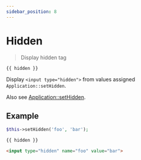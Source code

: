 ```yaml
---
sidebar_position: 8
---
```


# Hidden

> Display hidden tag

```php
{{ hidden }}
```

Display `<input type="hidden">` from values assigned `Application::setHidden`.

Also see [Application::setHidden](/docs/fegg/basic/templates/helpers/sethidden).

## Example

```php title="Controller"
$this->setHidden('foo', 'bar');
```

```php title="Template"
{{ hidden }}
```

```html title="Output"
<input type="hidden" name="foo" value="bar">
```